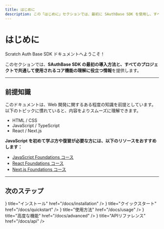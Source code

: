 ```yaml
---
title: はじめに
description: この「はじめに」セクションでは、最初に SAuthBase SDK を使用し、すべてのプロジェクトで活用できるコア機能を学ぶのに役立ちます。
---
```



# はじめに

Scratch Auth Base SDK ドキュメントへようこそ！

このセクションでは、**SAuthBase SDK の最初の導入方法と、すべてのプロジェクトで共通して使用されるコア機能の理解に役立つ情報**を提供します。

---

## 前提知識

このドキュメントは、Web 開発に関するある程度の知識を前提としています。以下のトピックに慣れていると、内容をよりスムーズに理解できます。

- HTML / CSS
- JavaScript / TypeScript
- React / Next.js

**JavaScript を初めて学ぶ方や復習が必要な方には、以下のリソースをおすすめします：**

- [JavaScript Foundations コース](https://javascript.info/first-steps)
- [React Foundations コース](https://nextjs.org/learn/react-foundations)
- [Next.js Foundations コース](https://nextjs.org/learn/dashboard-app)

---

## 次のステップ

<Cards>
  <Cards.Card
    icon={<IconLockAccess />}
    title="インストール"
    href="/docs/installation"
  />
  <Cards.Card
    icon={<IconLockAccess />}
    title="クイックスタート"
    href="/docs/quickstart"
  />
  <Cards.Card
    icon={<IconLockAccess />}
    title="使用方法"
    href="/docs/usage"
  />
  <Cards.Card
    icon={<IconLockAccess />}
    title="高度な機能"
    href="/docs/advanced"
  />
  <Cards.Card
    icon={<IconLockAccess />}
    title="APIリファレンス"
    href="/docs/api"
  />
</Cards>
